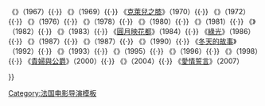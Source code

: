 {{Navbox
|name = 艾力·侯麥
|title = [[伊力·盧馬|艾力·侯麥]]執導的電影

|listclass = hlist
|list1 = 《{{fr-link|獅子星座|Le Signe du Lion}}》（1959）{{·}} 《{{fr-link|收藏男人的女人|La Collectionneuse (film, 1967)}}》（1967）{{·}} 《{{fr-link|慕德之夜|Ma nuit chez Maud}}》（1969）{{·}} 《[[克蕾爾的膝蓋|克萊兒之膝]]》（1970）{{·}} 《{{fr-link|午後之戀|L'Amour l'après-midi}}》（1972）{{·}} 《{{de-link|侯爵夫人|Die Marquise von O. (1976)}}》（1976）{{·}} 《{{fr-link|高盧人帕西伐爾|Perceval le Gallois (film)}}》（1978）{{·}} 《{{en-link|海爾布隆的凱瑟琳|Catherine de Heilbronn}}》（1980）{{·}} 《{{fr-link|飛行員之妻|La Femme de l'aviateur}}》（1981）{{·}} 《{{fr-link|好姻緣|Le Beau Mariage}}》（1982）{{·}} 《{{fr-link|沙灘上的寶蓮|Pauline à la plage}}》（1983）{{·}} 《[[圓月映花都]]》（1984）{{·}} 《[[綠光 (1986年電影)|綠光]]》（1986）{{·}} 《{{fr-link|我女朋友的男朋友|L'Ami de mon amie}}》（1987）{{·}} 《{{fr-link|雙姝奇緣|Quatre aventures de Reinette et Mirabelle}}》（1987）{{·}} 《{{fr-link|春天的故事 (電影)|Conte de printemps|春天的故事}}》（1990）{{·}} 《[[冬天的故事 (电影)|冬天的故事]]》（1992）{{·}} 《{{fr-link|大樹、市長和文化館|L'Arbre, le maire et la médiathèque}}》（1993）{{·}} 《{{fr-link|人約巴黎|Les Rendez-vous de Paris}}》（1995）{{·}} 《{{fr-link|夏天的故事 (電影)|Conte d'été|春天的故事}}》（1996）{{·}} 《{{fr-link|秋天的故事 (電影)|Conte d'automne|秋天的故事}}》（1998）{{·}} 《[[貴婦與公爵]]》（2000）{{·}} 《{{fr-link|花都無間|Triple Agent}}》（2004）{{·}} 《[[愛情誓言]]》（2007）

}}<noinclude>
{{DEFAULTSORT:Rohmer, Éric}}
[[Category:法国电影导演模板]]
</noinclude>